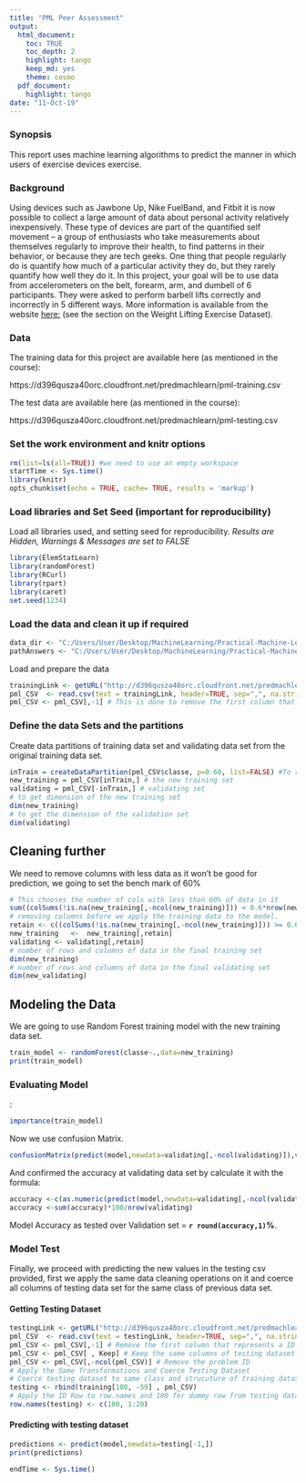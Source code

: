 ---
title: "PML Peer Assessment"
output:
  html_document:
    toc: TRUE
    toc_depth: 2
    highlight: tango
    keep_md: yes
    theme: cosmo
  pdf_document:
    highlight: tango
date: "11-Oct-19"
---

### Synopsis

This report uses machine learning algorithms to predict the manner in which users of exercise devices exercise. 


### Background

Using devices such as Jawbone Up, Nike FuelBand, and Fitbit it is now possible to collect a large amount of data about personal activity relatively inexpensively. These type of devices are part of the quantified self movement – a group of enthusiasts who take measurements about themselves regularly to improve their health, to find patterns in their behavior, or because they are tech geeks. One thing that people regularly do is quantify how much of a particular activity they do, but they rarely quantify how well they do it. In this project, your goal will be to use data from accelerometers on the belt, forearm, arm, and dumbell of 6 participants. They were asked to perform barbell lifts correctly and incorrectly in 5 different ways. More information is available from the website [here:](http://groupware.les.inf.puc-rio.br/har) (see the section on the Weight Lifting Exercise Dataset). 

### Data 

The training data for this project are available here (as mentioned in the course): 

https://d396qusza40orc.cloudfront.net/predmachlearn/pml-training.csv

The test data are available here (as mentioned in the course): 

https://d396qusza40orc.cloudfront.net/predmachlearn/pml-testing.csv


### Set the work environment and knitr options

```{r setoptions}
rm(list=ls(all=TRUE)) #we need to use an empty workspace
startTime <- Sys.time()
library(knitr)
opts_chunk$set(echo = TRUE, cache= TRUE, results = 'markup')
```

### Load libraries and Set Seed (important for reproducibility)

Load all libraries used, and setting seed for reproducibility. *Results are Hidden, Warnings & Messages are set to FALSE*

```{r library_calls, message=FALSE, warning=FALSE, results='hide'}
library(ElemStatLearn)
library(randomForest)
library(RCurl)
library(rpart)
library(caret)
set.seed(1234)
```

### Load the data and clean it up if required

```{r Ass_Dir Hide, echo=FALSE}
data_dir <- "C:/Users/User/Desktop/MachineLearning/Practical-Machine-Learning-Peer-Assessment-1";
pathAnswers <- "C:/Users/User/Desktop/MachineLearning/Practical-Machine-Learning-Peer-Assessment-1/"
```


Load and prepare the data

```{r load_prep_call}
trainingLink <- getURL("http://d396qusza40orc.cloudfront.net/predmachlearn/pml-training.csv")
pml_CSV  <- read.csv(text = trainingLink, header=TRUE, sep=",", na.strings=c("NA",""))
pml_CSV <- pml_CSV[,-1] # This is done to remove the first column that represents the ID and it isn't required for prediction
```

### Define the data Sets and the partitions

Create data partitions of training data set and validating data set from the original training data set.

```{r dataPart}
inTrain = createDataPartition(pml_CSV$classe, p=0.60, list=FALSE) #To randomize the training and validating set 60:40 ratio
new_training = pml_CSV[inTrain,] # the new training set
validating = pml_CSV[-inTrain,] # validating set
# to get dimension of the new training set
dim(new_training)
# to get the dimension of the validation set
dim(validating)
```
## Cleaning further

We need to remove columns with less data as it won't be good for prediction, we going to set the bench mark of 60% 

```{r CkNA, echo=TRUE, results='asis'}
# This chooses the number of cols with less than 60% of data in it
sum((colSums(!is.na(new_training[,-ncol(new_training)])) < 0.6*nrow(new_training)))
# removing columns before we apply the training data to the model.
retain <- c((colSums(!is.na(new_training[,-ncol(new_training)])) >= 0.6*nrow(new_training)))
new_training   <-  new_training[,retain]
validating <- validating[,retain]
# number of rows and columns of data in the final training set
dim(new_training)
# number of rows and columns of data in the final validating set
dim(new_validating)
```

## Modeling the Data
We are going to use Random Forest training model with the new training data set.

```{r rf_apply}
train_model <- randomForest(classe~.,data=new_training)
print(train_model)
```

### Evaluating Model
:

```{r CkImportVar}
importance(train_model)
```

Now we use confusion Matrix.

```{r confMx}
confusionMatrix(predict(model,newdata=validating[,-ncol(validating)]),validating$classe)
```

And confirmed the accuracy at validating data set by calculate it with the formula:

```{r CAccur}
accuracy <-c(as.numeric(predict(model,newdata=validating[,-ncol(validating)])==validating$classe))
accuracy <-sum(accuracy)*100/nrow(validating)
```

Model Accuracy as tested over Validation set = **`r round(accuracy,1)`%**.  

### Model Test

Finally, we proceed with predicting the new values in the testing csv provided, first we apply the same data cleaning operations on it and coerce all columns of testing data set for the same class of previous data set. 

#### Getting Testing Dataset

```{r GetTestData}
testingLink <- getURL("http://d396qusza40orc.cloudfront.net/predmachlearn/pml-testing.csv")
pml_CSV  <- read.csv(text = testingLink, header=TRUE, sep=",", na.strings=c("NA",""))
pml_CSV <- pml_CSV[,-1] # Remove the first column that represents a ID Row
pml_CSV <- pml_CSV[ , Keep] # Keep the same columns of testing dataset
pml_CSV <- pml_CSV[,-ncol(pml_CSV)] # Remove the problem ID
# Apply the Same Transformations and Coerce Testing Dataset
# Coerce testing dataset to same class and strucuture of training dataset 
testing <- rbind(training[100, -59] , pml_CSV) 
# Apply the ID Row to row.names and 100 for dummy row from testing dataset 
row.names(testing) <- c(100, 1:20)
```

#### Predicting with testing dataset

```{r PredictingTestingResults}
predictions <- predict(model,newdata=testing[-1,])
print(predictions)
```



```{r cache=FALSE}
endTime <- Sys.time()
```

